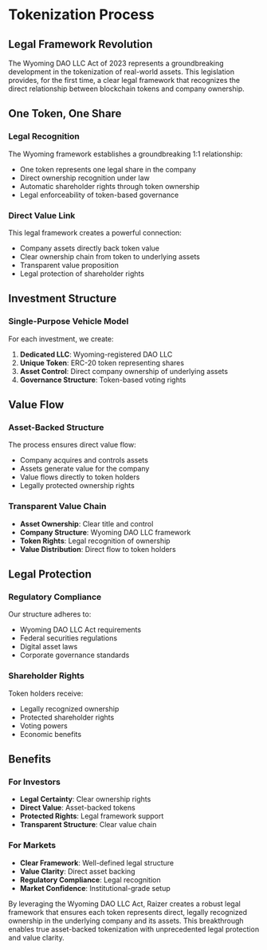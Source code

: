 
# Tokenization Process

## Legal Framework Revolution

The Wyoming DAO LLC Act of 2023 represents a groundbreaking development in the tokenization of real-world assets. This legislation provides, for the first time, a clear legal framework that recognizes the direct relationship between blockchain tokens and company ownership.

<Highlight 
  type="feature"
  title="Legal Innovation"
  description="Wyoming's DAO LLC Act creates a direct legal link between token ownership and company shareholding, revolutionizing private equity tokenization."
/>

## One Token, One Share

### Legal Recognition
The Wyoming framework establishes a groundbreaking 1:1 relationship:
- One token represents one legal share in the company
- Direct ownership recognition under law
- Automatic shareholder rights through token ownership
- Legal enforceability of token-based governance

### Direct Value Link
This legal framework creates a powerful connection:
- Company assets directly back token value
- Clear ownership chain from token to underlying assets
- Transparent value proposition
- Legal protection of shareholder rights

## Investment Structure

### Single-Purpose Vehicle Model
For each investment, we create:
1. **Dedicated LLC**: Wyoming-registered DAO LLC
2. **Unique Token**: ERC-20 token representing shares
3. **Asset Control**: Direct company ownership of underlying assets
4. **Governance Structure**: Token-based voting rights

<Highlight 
  type="attention"
  title="Direct Value Connection"
  description="Each token is backed by real assets under the company's control, creating a clear and legally protected value proposition."
/>

## Value Flow

### Asset-Backed Structure
The process ensures direct value flow:
- Company acquires and controls assets
- Assets generate value for the company
- Value flows directly to token holders
- Legally protected ownership rights

### Transparent Value Chain
- **Asset Ownership**: Clear title and control
- **Company Structure**: Wyoming DAO LLC framework
- **Token Rights**: Legal recognition of ownership
- **Value Distribution**: Direct flow to token holders

## Legal Protection

### Regulatory Compliance
Our structure adheres to:
- Wyoming DAO LLC Act requirements
- Federal securities regulations
- Digital asset laws
- Corporate governance standards

### Shareholder Rights
Token holders receive:
- Legally recognized ownership
- Protected shareholder rights
- Voting powers
- Economic benefits

<Highlight 
  type="success"
  title="Legal Certainty"
  description="The Wyoming DAO LLC framework provides unprecedented legal certainty for tokenized private equity investments."
/>


## Benefits

### For Investors
- **Legal Certainty**: Clear ownership rights
- **Direct Value**: Asset-backed tokens
- **Protected Rights**: Legal framework support
- **Transparent Structure**: Clear value chain

### For Markets
- **Clear Framework**: Well-defined legal structure
- **Value Clarity**: Direct asset backing
- **Regulatory Compliance**: Legal recognition
- **Market Confidence**: Institutional-grade setup

By leveraging the Wyoming DAO LLC Act, Raizer creates a robust legal framework that ensures each token represents direct, legally recognized ownership in the underlying company and its assets. This breakthrough enables true asset-backed tokenization with unprecedented legal protection and value clarity.
